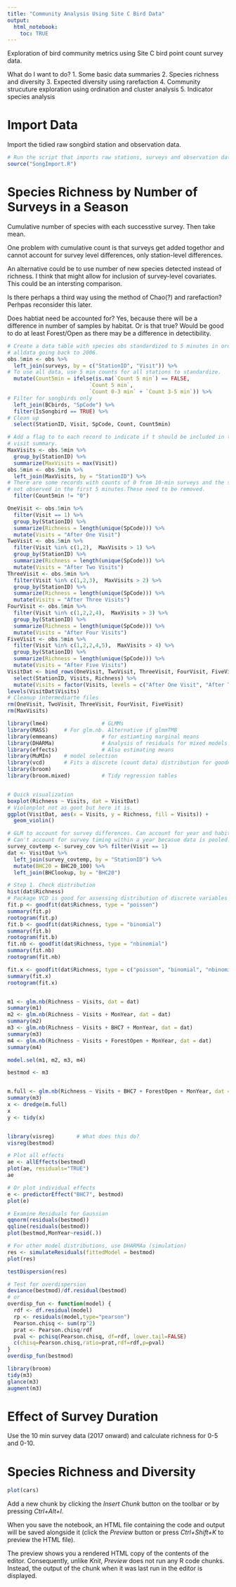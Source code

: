 ```yaml
---
title: "Community Analysis Using Site C Bird Data"
output:
  html_notebook:
    toc: TRUE
---
```


Exploration of bird community metrics using Site C bird point count survey data.  

What do I want to do?
1. Some basic data summaries
2. Species richness and diversity
3. Expected diversity using rarefaction 
4. Community strucuture exploration using ordination and cluster analysis
5. Indicator species analysis


# Import Data
Import the tidied raw songbird station and observation data. 
```r
# Run the script that imports raw stations, surveys and observation data from Excel and does quick check. The QA results are not shown in this notebook. 
source("SongImport.R")
```

# Species Richness by Number of Surveys in a Season
Cumulative number of species with each successtive survey.
Then take mean.

One problem with cumulative count is that surveys get added togethor and cannot account for survey level differences, only station-level differences.

An alternative could be to use number of new species detected instead of richness. I think that might allow for inclusion of survey-level covariates. This could be an intersting comparison. 

Is there perhaps a third way using the method of Chao(?) and rarefaction? Perhpas reconsider this later. 

Does habtiat need be accounted for? Yes, because there will be a difference in number of samples by habitat. Or is that true? Would be good to do at least  Forest/Open as there may be a difference in detectibility.

```r
# Create a data table with species obs standardized to 5 minutes in order to use  
# alldata going back to 2006.
obs.5min <- obs %>% 
  left_join(surveys, by = c("StationID", "Visit")) %>% 
# To use all data, use 5 min counts for all stations to standardize.
  mutate(Count5min = ifelse(is.na(`Count 5 min`) == FALSE,
                          `Count 5 min`,
                          `Count 0-3 min` + `Count 3-5 min`)) %>% 
# Filter for songbirds only
  left_join(BCbirds, "SpCode") %>% 
  filter(IsSongbird == TRUE) %>% 
# Clean up
  select(StationID, Visit, SpCode, Count, Count5min)

# Add a flag to to each record to indicate if t should be included in the total
# visit summary. 
MaxVisits <- obs.5min %>% 
  group_by(StationID) %>% 
  summarize(MaxVisits = max(Visit)) 
obs.5min <- obs.5min %>% 
  left_join(MaxVisits, by = "StationID") %>% 
# There are some records with counts of 0 from 10-min surveys and the species was
# not observed in the first 5 minutes.These need to be removed.
  filter(Count5min != "0")

OneVisit <- obs.5min %>%  
  filter(Visit == 1) %>% 
  group_by(StationID) %>% 
  summarize(Richness = length(unique(SpCode))) %>% 
  mutate(Visits = "After One Visit")
TwoVisit <- obs.5min %>%  
  filter(Visit %in% c(1,2),  MaxVisits > 1) %>% 
  group_by(StationID) %>% 
  summarize(Richness = length(unique(SpCode))) %>% 
  mutate(Visits = "After Two Visits")
ThreeVisit <- obs.5min %>%  
  filter(Visit %in% c(1,2,3),  MaxVisits > 2) %>% 
  group_by(StationID) %>% 
  summarize(Richness = length(unique(SpCode))) %>% 
  mutate(Visits = "After Three Visits")
FourVisit <- obs.5min %>%  
  filter(Visit %in% c(1,2,2,4),  MaxVisits > 3) %>% 
  group_by(StationID) %>% 
  summarize(Richness = length(unique(SpCode))) %>% 
  mutate(Visits = "After Four Visits")
FiveVisit <- obs.5min %>%  
  filter(Visit %in% c(1,2,2,4,5),  MaxVisits > 4) %>% 
  group_by(StationID) %>% 
  summarize(Richness = length(unique(SpCode))) %>% 
  mutate(Visits = "After Five Visits")
VisitDat <- bind_rows(OneVisit, TwoVisit, ThreeVisit, FourVisit, FiveVisit) %>% 
  select(StationID, Visits, Richness) %>% 
  mutate(Visits = factor(Visits, levels = c("After One Visit", "After Two Visits", "After Three Visits", "After Four Visits", "After Five Visits")))
levels(VisitDat$Visits)
# Cleanup intermediarte files
rm(OneVisit, TwoVisit, ThreeVisit, FourVisit, FiveVisit)
rm(MaxVisits)
```
```r

library(lme4)                 # GLMMs
library(MASS)     # For glm.nb. Alternative if glmmTMB
library(emmeans)              # for estiamting marginal means
library(DHARMa)               # Analysis of residuals for mixed models. By simulation.
library(effects)              # Also estimating means
library(MuMIn)    # model selection
library(vcd)      # Fits a discrete (count data) distribution for goodness-of-fit.
library(broom)
library(broom.mixed)          # Tidy regression tables


# Quick visualization
boxplot(Richness ~ Visits, dat = VisitDat)
# Violonplot not as goot but here it is.
ggplot(VisitDat, aes(x = Visits, y = Richness, fill = Visits)) +
  geom_violin()

# GLM to account for survey differences. Can account for year and habitat. 
# Can't account for survey timing within a year becasue data is pooled.  
survey_covtemp <- survey_cov %>% filter(Visit == 1)
dat <- VisitDat %>% 
  left_join(survey_covtemp, by = "StationID") %>% 
  mutate(BHC20 = BHC20_100) %>% 
  left_join(BHClookup, by = "BHC20")

# Step 1. Check distribution
hist(dat$Richness)
# Package VCD is good for assessing distribution of discrete variables and count data. 
fit.p <- goodfit(dat$Richness, type = "poisson")
summary(fit.p)
rootogram(fit.p)
fit.b <- goodfit(dat$Richness, type = "binomial")
summary(fit.b)
rootogram(fit.b)
fit.nb <- goodfit(dat$Richness, type = "nbinomial")
summary(fit.nb)
rootogram(fit.nb)

fit.x <- goodfit(dat$Richness, type = c("poisson", "binomial", "nbinomial"))
summary(fit.x)
rootogram(fit.x)


m1 <- glm.nb(Richness ~ Visits, dat = dat)
summary(m1)
m2 <- glm.nb(Richness ~ Visits + MonYear, dat = dat)
summary(m2)
m3 <- glm.nb(Richness ~ Visits + BHC7 + MonYear, dat = dat)
summary(m3)
m4 <- glm.nb(Richness ~ Visits + ForestOpen + MonYear, dat = dat)
summary(m4)

model.sel(m1, m2, m3, m4)

bestmod <- m3


m.full <- glm.nb(Richness ~ Visits + BHC7 + ForestOpen + MonYear, dat = dat)
summary(m3)
x <- dredge(m.full)
x
y <- tidy(x)


library(visreg)       # What does this do?
visreg(bestmod)

# Plot all effects
ae <- allEffects(bestmod)
plot(ae, residuals="TRUE")
ae

# Or plot individual effects
e <- predictorEffect("BHC7", bestmod)
plot(e)

# Examine Residuals for Gaussian
qqnorm(residuals(bestmod))
qqline(residuals(bestmod))
plot(bestmod,MonYear~resid(.))

# For other model distributions, use DHARMAa (simulation)
res <- simulateResiduals(fittedModel = bestmod)
plot(res)

testDispersion(res)

# Test for overdispersion
deviance(bestmod)/df.residual(bestmod)
# or
overdisp_fun <- function(model) {
  rdf <- df.residual(model)
  rp <- residuals(model,type="pearson")
  Pearson.chisq <- sum(rp^2)
  prat <- Pearson.chisq/rdf
  pval <- pchisq(Pearson.chisq, df=rdf, lower.tail=FALSE)
  c(chisq=Pearson.chisq,ratio=prat,rdf=rdf,p=pval)
}
overdisp_fun(bestmod)

library(broom)
tidy(m3)
glance(m3)
augment(m3)
```


# Effect of Survey Duration
Use the 10 min survey data (2017 onward) and calculate richness for 0-5 and 0-10.

# Species Richness and Diversity


```r
plot(cars)
```

Add a new chunk by clicking the *Insert Chunk* button on the toolbar or by pressing *Ctrl+Alt+I*.

When you save the notebook, an HTML file containing the code and output will be saved alongside it (click the *Preview* button or press *Ctrl+Shift+K* to preview the HTML file).

The preview shows you a rendered HTML copy of the contents of the editor. Consequently, unlike *Knit*, *Preview* does not run any R code chunks. Instead, the output of the chunk when it was last run in the editor is displayed.
